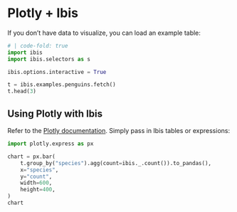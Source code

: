# Plotly + Ibis

If you don't have data to visualize, you can load an example table:


```python
# | code-fold: true
import ibis
import ibis.selectors as s

ibis.options.interactive = True

t = ibis.examples.penguins.fetch()
t.head(3)
```

## Using Plotly with Ibis

Refer to the [Plotly documentation](https://plotly.com/python/). Simply pass in Ibis tables or expressions:

```python
import plotly.express as px

chart = px.bar(
    t.group_by("species").agg(count=ibis._.count()).to_pandas(),
    x="species",
    y="count",
    width=600,
    height=400,
)
chart
```
